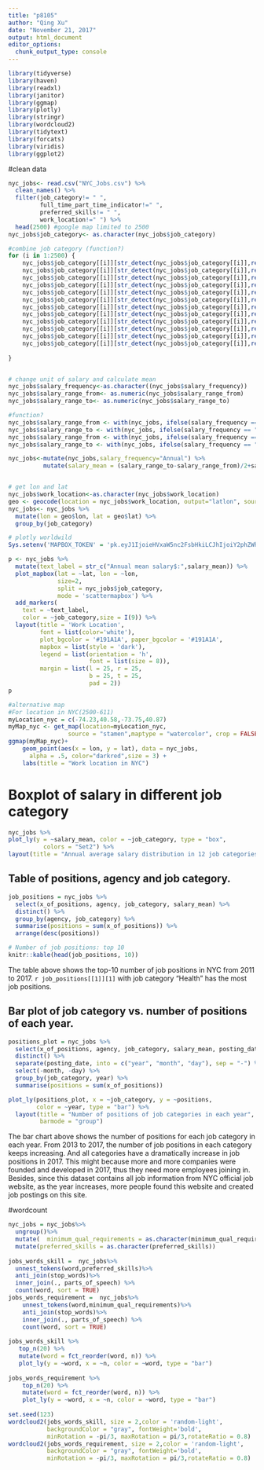 ```yaml
---
title: "p8105"
author: "Qing Xu"
date: "November 21, 2017"
output: html_document
editor_options: 
  chunk_output_type: console
---
```


```r
library(tidyverse)
library(haven)
library(readxl)
library(janitor)
library(ggmap)
library(plotly)
library(stringr)
library(wordcloud2)
library(tidytext)
library(forcats)
library(viridis)
library(ggplot2)
```
#clean data
```r
nyc_jobs<- read.csv("NYC_Jobs.csv") %>%
  clean_names() %>%
  filter(job_category!= " ", 
         full_time_part_time_indicator!=" ", 
         preferred_skills!= " ",
         work_location!=" ") %>%
  head(2500) #google map limited to 2500
nyc_jobs$job_category<- as.character(nyc_jobs$job_category)

#combine job category (function?)
for (i in 1:2500) {
    nyc_jobs$job_category[[i]][str_detect(nyc_jobs$job_category[[i]],regex("engineering", ignore_case = TRUE))] <- "Engineering"
    nyc_jobs$job_category[[i]][str_detect(nyc_jobs$job_category[[i]],regex("finance", ignore_case = TRUE))] <- "Finance"
    nyc_jobs$job_category[[i]][str_detect(nyc_jobs$job_category[[i]],regex("legal", ignore_case = TRUE))] <- "Legal Affairs"
    nyc_jobs$job_category[[i]][str_detect(nyc_jobs$job_category[[i]],regex("technology", ignore_case = TRUE))] <- "Technology"
    nyc_jobs$job_category[[i]][str_detect(nyc_jobs$job_category[[i]],regex("policy", ignore_case = TRUE))] <- "Policy"
    nyc_jobs$job_category[[i]][str_detect(nyc_jobs$job_category[[i]],regex("communi", ignore_case = TRUE))] <- "Community"
    nyc_jobs$job_category[[i]][str_detect(nyc_jobs$job_category[[i]],regex("clerical", ignore_case = TRUE))] <- "Clerical"
    nyc_jobs$job_category[[i]][str_detect(nyc_jobs$job_category[[i]],regex("social service", ignore_case = TRUE))] <- "Social service"
    nyc_jobs$job_category[[i]][str_detect(nyc_jobs$job_category[[i]],regex("public safety", ignore_case = TRUE))] <- "Public safety"
    nyc_jobs$job_category[[i]][str_detect(nyc_jobs$job_category[[i]],regex("administration", ignore_case = TRUE))] <- "Administration"
    nyc_jobs$job_category[[i]][str_detect(nyc_jobs$job_category[[i]],regex("operations", ignore_case = TRUE))] <- "Maintance"
    nyc_jobs$job_category[[i]][str_detect(nyc_jobs$job_category[[i]],regex("maintenance ", ignore_case = TRUE))] <- "Maintance"
    
}


# change unit of salary and calculate mean
nyc_jobs$salary_frequency<-as.character((nyc_jobs$salary_frequency))
nyc_jobs$salary_range_from<- as.numeric(nyc_jobs$salary_range_from)
nyc_jobs$salary_range_to<- as.numeric(nyc_jobs$salary_range_to)

#function?
nyc_jobs$salary_range_from <- with(nyc_jobs, ifelse(salary_frequency == "Hourly", salary_range_from*1825,salary_range_from))
nyc_jobs$salary_range_to <- with(nyc_jobs, ifelse(salary_frequency == "Hourly", salary_range_to*1825,salary_range_to))
nyc_jobs$salary_range_from <- with(nyc_jobs, ifelse(salary_frequency == "Daily", salary_range_from*365*5/7,salary_range_from))
nyc_jobs$salary_range_to <- with(nyc_jobs, ifelse(salary_frequency == "Daily", salary_range_to*365*5/7,salary_range_to))

nyc_jobs<-mutate(nyc_jobs,salary_frequency="Annual") %>%
          mutate(salary_mean = (salary_range_to-salary_range_from)/2+salary_range_from)


# get lon and lat
nyc_jobs$work_location<-as.character(nyc_jobs$work_location)
geo <- geocode(location = nyc_jobs$work_location, output="latlon", source="google")
nyc_jobs<- nyc_jobs %>%
  mutate(lon = geo$lon, lat = geo$lat) %>%
  group_by(job_category)

```


```r
# plotly worldwild
Sys.setenv('MAPBOX_TOKEN' = 'pk.eyJ1IjoieHVxaW5nc2FsbHkiLCJhIjoiY2phZWh0djdyMHUzZTJ3bGR3MHFsdmIzZSJ9.vhYtu7zeAAuX6slhdDj6lA')

p <- nyc_jobs %>%
  mutate(text_label = str_c("Annual mean salary$:",salary_mean)) %>% 
  plot_mapbox(lat = ~lat, lon = ~lon,
              size=2,
              split = nyc_jobs$job_category,
              mode = 'scattermapbox') %>%
  add_markers(
    text = ~text_label,
    color = ~job_category,size = I(9)) %>%
  layout(title = 'Work Location',
         font = list(color='white'),
         plot_bgcolor = '#191A1A', paper_bgcolor = '#191A1A',
         mapbox = list(style = 'dark'),
         legend = list(orientation = 'h',
                       font = list(size = 8)),
         margin = list(l = 25, r = 25,
                       b = 25, t = 25,
                       pad = 2))
p
```

```r
#alternative map
#For location in NYC(2500-611)
myLocation_nyc = c(-74.23,40.58,-73.75,40.87)
myMap_nyc <- get_map(location=myLocation_nyc,
                 source = "stamen",maptype = "watercolor", crop = FALSE) 
ggmap(myMap_nyc)+
    geom_point(aes(x = lon, y = lat), data = nyc_jobs,
      alpha = .5, color="darkred",size = 3) +
    labs(title = "Work location in NYC")

```

# Boxplot of salary in different job category
```r
nyc_jobs %>%
plot_ly(y = ~salary_mean, color = ~job_category, type = "box",
          colors = "Set2") %>%
layout(title = "Annual average salary distribution in 12 job categories")
```

## Table of positions, agency and job category. 

```r
job_positions = nyc_jobs %>%
  select(x_of_positions, agency, job_category, salary_mean) %>%
  distinct() %>%
  group_by(agency, job_category) %>%
  summarise(positions = sum(x_of_positions)) %>%
  arrange(desc(positions))

# Number of job positions: top 10
knitr::kable(head(job_positions, 10))
```

The table above shows the top-10 number of job positions in NYC from 2011 to 2017. `r job_positions[[1]][1]` with job category "Health" has the most job positions.

## Bar plot of job category vs. number of positions of each year.

```r
positions_plot = nyc_jobs %>%
  select(x_of_positions, agency, job_category, salary_mean, posting_date) %>%
  distinct() %>%
  separate(posting_date, into = c("year", "month", "day"), sep = "-") %>%
  select(-month, -day) %>%
  group_by(job_category, year) %>%
  summarise(positions = sum(x_of_positions))

plot_ly(positions_plot, x = ~job_category, y = ~positions,
        color = ~year, type = "bar") %>%
  layout(title = "Number of positions of job categories in each year",
         barmode = "group")
```

The bar chart above shows the number of positions for each job category in each year. From 2013 to 2017, the number of job positions in each category keeps increasing. And all categories have a dramatically increase in job positions in 2017. This might because more and more companies were founded and developed in 2017, thus they need more employees joining in. Besides, since this dataset contains all job information from NYC official job website, as the year increases, more people found this website and created job postings on this site.



#wordcount
```r
nyc_jobs = nyc_jobs%>% 
  ungroup()%>%
  mutate(  minimum_qual_requirements = as.character(minimum_qual_requirements))%>%
  mutate(preferred_skills = as.character(preferred_skills))
 
jobs_words_skill =  nyc_jobs%>%
  unnest_tokens(word,preferred_skills)%>%
  anti_join(stop_words)%>%
  inner_join(., parts_of_speech) %>%
  count(word, sort = TRUE)
jobs_words_requirement =  nyc_jobs%>%
    unnest_tokens(word,minimum_qual_requirements)%>%
    anti_join(stop_words)%>%
    inner_join(., parts_of_speech) %>%
    count(word, sort = TRUE)
  
jobs_words_skill %>% 
   top_n(20) %>% 
   mutate(word = fct_reorder(word, n)) %>% 
   plot_ly(y = ~word, x = ~n, color = ~word, type = "bar")
  
jobs_words_requirement %>% 
    top_n(20) %>% 
    mutate(word = fct_reorder(word, n)) %>% 
    plot_ly(y = ~word, x = ~n, color = ~word, type = "bar")
  
set.seed(123)
wordcloud2(jobs_words_skill, size = 2,color = 'random-light',  
           backgroundColor = "gray", fontWeight='bold',  
           minRotation = -pi/3, maxRotation = pi/3,rotateRatio = 0.8)  
wordcloud2(jobs_words_requirement, size = 2,color = 'random-light',  
           backgroundColor = "gray", fontWeight='bold',  
           minRotation = -pi/3, maxRotation = pi/3,rotateRatio = 0.8)  
```